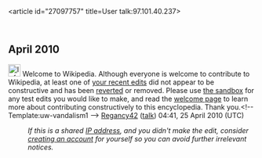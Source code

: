<article id="27097757" title=User talk:97.101.40.237>
	<talkpage id="27097757" title="User talk:97.101.40.237">
== April 2010 ==
[[File:Information.svg|25px|alt=]] Welcome to Wikipedia. Although everyone is welcome to contribute to Wikipedia, at least one of [[Special:Contributions/97.101.40.237|your recent edits]] did not appear to be constructive and has been [[Help:Reverting|reverted]] or removed. Please use [[Wikipedia:Sandbox|the sandbox]] for any test edits you would like to make, and read the [[Wikipedia:Welcoming committee/Welcome to Wikipedia|welcome page]] to learn more about contributing constructively to this encyclopedia. Thank you.&lt;!-- Template:uw-vandalism1 --&gt; [[User:Regancy42|Regancy42]] ([[User talk:Regancy42|talk]]) 04:41, 25 April 2010 (UTC)
:''If this is a shared [[IP address]], and you didn't make the edit, consider [[Wikipedia:Why create an account?|creating an account]] for yourself so you can avoid further irrelevant notices.''
	</talkpage>
</article>